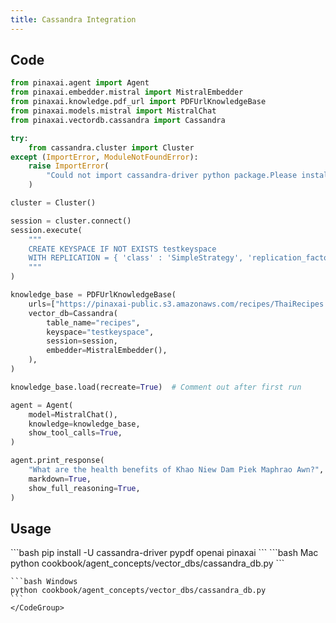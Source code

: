 ```yaml
---
title: Cassandra Integration
---
```


## Code

```python cookbook/agent_concepts/vector_dbs/cassandra_db.py
from pinaxai.agent import Agent
from pinaxai.embedder.mistral import MistralEmbedder
from pinaxai.knowledge.pdf_url import PDFUrlKnowledgeBase
from pinaxai.models.mistral import MistralChat
from pinaxai.vectordb.cassandra import Cassandra

try:
    from cassandra.cluster import Cluster
except (ImportError, ModuleNotFoundError):
    raise ImportError(
        "Could not import cassandra-driver python package.Please install it with pip install cassandra-driver."
    )

cluster = Cluster()

session = cluster.connect()
session.execute(
    """
    CREATE KEYSPACE IF NOT EXISTS testkeyspace
    WITH REPLICATION = { 'class' : 'SimpleStrategy', 'replication_factor' : 1 }
    """
)

knowledge_base = PDFUrlKnowledgeBase(
    urls=["https://pinaxai-public.s3.amazonaws.com/recipes/ThaiRecipes.pdf"],
    vector_db=Cassandra(
        table_name="recipes",
        keyspace="testkeyspace",
        session=session,
        embedder=MistralEmbedder(),
    ),
)

knowledge_base.load(recreate=True)  # Comment out after first run

agent = Agent(
    model=MistralChat(),
    knowledge=knowledge_base,
    show_tool_calls=True,
)

agent.print_response(
    "What are the health benefits of Khao Niew Dam Piek Maphrao Awn?",
    markdown=True,
    show_full_reasoning=True,
)
```

## Usage

<Steps>
  <Snippet file="create-venv-step.mdx" />

  <Step title="Install libraries">
    ```bash
    pip install -U cassandra-driver pypdf openai pinaxai
    ```
  </Step>

  <Step title="Run Agent">
    <CodeGroup>
    ```bash Mac
    python cookbook/agent_concepts/vector_dbs/cassandra_db.py
    ```

    ```bash Windows
    python cookbook/agent_concepts/vector_dbs/cassandra_db.py
    ```
    </CodeGroup>
  </Step>
</Steps>